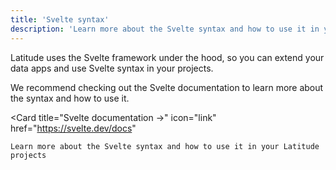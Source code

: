 ```yaml
---
title: 'Svelte syntax'
description: 'Learn more about the Svelte syntax and how to use it in your Latitude projects'
---
```


Latitude uses the Svelte framework under the hood, so you can extend your data apps and use Svelte syntax in your projects.

We recommend checking out the Svelte documentation to learn more about the syntax and how to use it.

<Card
    title="Svelte documentation →"
    icon="link"
    href="https://svelte.dev/docs"
>
    Learn more about the Svelte syntax and how to use it in your Latitude projects
</Card>
